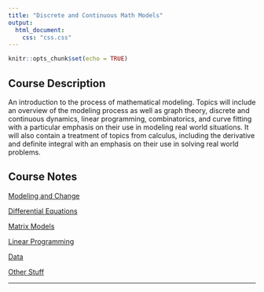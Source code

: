 ```yaml
---
title: "Discrete and Continuous Math Models"
output:
  html_document:
    css: "css.css"
---
```


```r
knitr::opts_chunk$set(echo = TRUE)
```

## Course Description

An introduction to the process of mathematical modeling. Topics will include an overview of the modeling process as well as graph theory, discrete and continuous dynamics, linear programming, combinatorics, and curve fitting with a particular emphasis on their use in modeling real world situations. It will also contain a treatment of topics from calculus, including the derivative and definite integral with an emphasis on their use in solving real world problems.


## Course Notes

[Modeling and Change](Math_Model/Modeling_Change.html)

[Differential Equations](Math_Model/Differential_Equations.html)

[Matrix Models](Math_Model/Matrix_Models.html)

[Linear Programming](Math_Model/LP.html)

[Data](Math_Model/Data.html)

[Other Stuff](Math_Model/Other_Stuff.html)

__________
